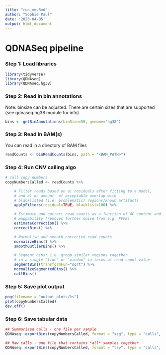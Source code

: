 ```yaml
---
title: "run_me.Rmd"
author: "Sophie Paul"
date: '2023-04-05'
output: html_document
---
```


# QDNASeq pipeline

### Step 1: Load libraries

```r
library(tidyverse)
library(QDNAseq)
library(QDNAseq.hg38)
```

### Step 2: Read in bin annotations

Note: binsize can be adjusted. There are certain sizes that are supported (see qdnaseq.hg38 module for info)

```r
bins <- getBinAnnotations(binSize=50, genome="hg38")
```

### Step 3: Read in BAM(s)

You can read in a directory of BAM files

```r
readCounts <- binReadCounts(bins, path = "<BAM_PATH>")
```

### Step 4: Run CNV calling algo

```r
# call copy numbers
copyNumbersCalled <- readCounts %>%

    # Filter reads based on a) residuals after fitting to a model, 
    # and b) on amount  of acceptable overlap with 
    # blacklisted (i.e. problematic) regions/known artifacts
    applyFilters(residual=TRUE, blacklist=100) %>%

    # Estimate and correct read counts as a function of GC content and
    # mappability (removes further noise from e.g. FFPE)
    estimateCorrection() %>%
    correctBins() %>%

    # Normalise and smooth corrected read counts
    normalizeBins() %>%
    smoothOutlierBins() %>%

    # Segment bins: i.e. group similar regions together
    # in a single "line" or "window" in terms of read count value
    segmentBins(transformFun="sqrt") %>%
    normalizeSegmentedBins() %>%
    callBins()
```

### Step 5: Save plot output

```r
png(filename = "output_plots/%s")
plot(copyNumbersCalled)
dev.off()
```

### Step 6: Save tabular data

```r
## Summarised calls - one file per sample
QDNAseq::exportBins(copyNumbersCalled, format = "seg", type = "calls", file = "%s.summarised_calls.tsv")

## Raw calls - one file that contains *all* samples together
QDNAseq::exportBins(copyNumbersCalled, format = "tsv", type = "calls", file = "shallow_wgs_validation.raw_calls_all_depths.tsv")
```
